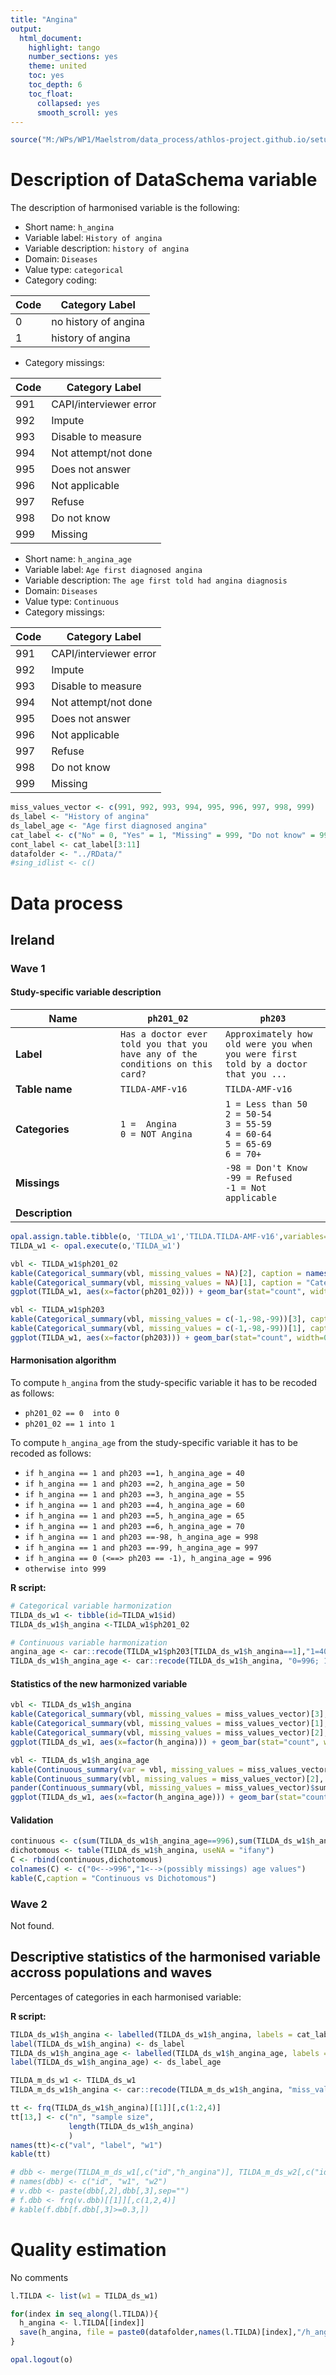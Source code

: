 ```yaml
---
title: "Angina"
output:
  html_document:
    highlight: tango
    number_sections: yes
    theme: united
    toc: yes
    toc_depth: 6
    toc_float:
      collapsed: yes
      smooth_scroll: yes
---
```


<!-- ########################################################## --> 
<!-- # Installation, loading packages -->
```r
source("M:/WPs/WP1/Maelstrom/data_process/athlos-project.github.io/setup_iago.r")
```
<!-- ########################################################## --> 




# Description of DataSchema variable

The description of harmonised variable is the following:

* Short name: `h_angina`
* Variable label: `History of angina`
* Variable description: `history of angina`
* Domain: `Diseases`
* Value type: `categorical`
* Category coding:

**Code** | **Category Label**
-------- | ------------------
0        | no history of angina
1        | history of angina

* Category missings: 

**Code** | **Category Label**
----| ------------------
991 | CAPI/interviewer error
992 | Impute
993 | Disable to measure
994 | Not attempt/not done
995 | Does not answer
996 | Not applicable
997 | Refuse
998 | Do not know
999 | Missing

* Short name: `h_angina_age`
* Variable label: `Age first diagnosed angina`
* Variable description: `The age first told had angina diagnosis`
* Domain: `Diseases`
* Value type: `Continuous`
* Category missings: 

**Code** | **Category Label**
----| ------------------
991 | CAPI/interviewer error
992 | Impute
993 | Disable to measure
994 | Not attempt/not done
995 | Does not answer
996 | Not applicable
997 | Refuse
998 | Do not know
999 | Missing


<!-- ########################################################## --> 
<!-- # Global variables -->
```r
miss_values_vector <- c(991, 992, 993, 994, 995, 996, 997, 998, 999)
ds_label <- "History of angina"
ds_label_age <- "Age first diagnosed angina"
cat_label <- c("No" = 0, "Yes" = 1, "Missing" = 999, "Do not know" = 998, "Refuse" = 997, "Not applicable" = 996, "Does not answer" = 995, "Not attempt not done" = 994, "Disable to measure" = 993, "Impute" = 992, "CAPI interviewer error" = 991)
cont_label <- cat_label[3:11]
datafolder <- "../RData/"
#sing_idlist <- c()
```
<!-- ########################################################## --> 



# Data process




## Ireland


### Wave 1


#### Study-specific variable description



| **Name** | `ph201_02` |`ph203`|
|-|-|-|
| **Label** | `Has a doctor ever told you that you have any of the conditions on this card?`|`Approximately how old were you when you were first told by a doctor that you ...`|
| **Table name**  | `TILDA-AMF-v16`| `TILDA-AMF-v16`|
| **Categories** | `1 =  Angina`<br/>`0 = NOT Angina` |`1 = Less than 50`<br/>`2 = 50-54`<br/>`3 = 55-59`<br/>`4 = 60-64`<br/>`5 = 65-69`<br/>`6 = 70+`|
| **Missings** |  | `-98 = Don't Know`<br/>`-99 = Refused`<br/>`-1 = Not applicable` |
| **Description** |  |  |

```r

opal.assign.table.tibble(o, 'TILDA_w1','TILDA.TILDA-AMF-v16',variables=list('ph201_02','ph203'), missings = T)
TILDA_w1 <- opal.execute(o,'TILDA_w1')

```

```r

vbl <- TILDA_w1$ph201_02
kable(Categorical_summary(vbl, missing_values = NA)[2], caption = names(TILDA_w1)[2])
kable(Categorical_summary(vbl, missing_values = NA)[1], caption = "Category")
ggplot(TILDA_w1, aes(x=factor(ph201_02))) + geom_bar(stat="count", width=0.4, fill="steelblue") + xlab(label(vbl)) + ylab("Frequency")

vbl <- TILDA_w1$ph203
kable(Categorical_summary(vbl, missing_values = c(-1,-98,-99))[3], caption = names(TILDA_w1)[3])
kable(Categorical_summary(vbl, missing_values = c(-1,-98,-99))[1], caption = "Category")
ggplot(TILDA_w1, aes(x=factor(ph203))) + geom_bar(stat="count", width=0.4, fill="steelblue") + xlab(label(vbl)) + ylab("Frequency")

```


#### Harmonisation algorithm

To compute `h_angina` from the study-specific variable it has to be recoded as follows:

* `ph201_02 == 0  into 0`
* `ph201_02 == 1 into 1`

To compute `h_angina_age` from the study-specific variable it has to be recoded as follows:

* `if h_angina == 1 and ph203 ==1, h_angina_age = 40`
* `if h_angina == 1 and ph203 ==2, h_angina_age = 50`
* `if h_angina == 1 and ph203 ==3, h_angina_age = 55`
* `if h_angina == 1 and ph203 ==4, h_angina_age = 60`
* `if h_angina == 1 and ph203 ==5, h_angina_age = 65`
* `if h_angina == 1 and ph203 ==6, h_angina_age = 70`
* `if h_angina == 1 and ph203 ==-98, h_angina_age = 998`
* `if h_angina == 1 and ph203 ==-99, h_angina_age = 997`
* `if h_angina == 0 (<==> ph203 == -1), h_angina_age = 996`
* `otherwise into 999`

**R script:**

```r

# Categorical variable harmonization
TILDA_ds_w1 <- tibble(id=TILDA_w1$id)
TILDA_ds_w1$h_angina <-TILDA_w1$ph201_02

# Continuous variable harmonization
angina_age <- car::recode(TILDA_w1$ph203[TILDA_ds_w1$h_angina==1],"1=40;2=50;3=55;4=60;5=65;6=70;-98=998;-99=997")
TILDA_ds_w1$h_angina_age <- car::recode(TILDA_ds_w1$h_angina, "0=996; 1=angina_age")

```


#### Statistics of the new harmonized variable

```r

vbl <- TILDA_ds_w1$h_angina
kable(Categorical_summary(vbl, missing_values = miss_values_vector)[3], caption = ds_label)
kable(Categorical_summary(vbl, missing_values = miss_values_vector)[1], caption = "Category")
kable(Categorical_summary(vbl, missing_values = miss_values_vector)[2], caption = "Type of missing")
ggplot(TILDA_ds_w1, aes(x=factor(h_angina))) + geom_bar(stat="count", width=0.4, fill="steelblue") + xlab(ds_label) + ylab("Frequency")

vbl <- TILDA_ds_w1$h_angina_age
kable(Continuous_summary(var = vbl, missing_values = miss_values_vector)[3], caption = ds_label_age)
kable(Continuous_summary(vbl, missing_values = miss_values_vector)[2], caption = "Values")
pander(Continuous_summary(vbl, missing_values = miss_values_vector)$summary, caption = "Summary")
ggplot(TILDA_ds_w1, aes(x=factor(h_angina_age))) + geom_bar(stat="count", width=0.4, fill="steelblue") + xlab(ds_label_age) + ylab("Frequency")

```


#### Validation

```r

continuous <- c(sum(TILDA_ds_w1$h_angina_age==996),sum(TILDA_ds_w1$h_angina_age!=996))
dichotomous <- table(TILDA_ds_w1$h_angina, useNA = "ifany")
C <- rbind(continuous,dichotomous)
colnames(C) <- c("0<-->996","1<-->(possibly missings) age values")
kable(C,caption = "Continuous vs Dichotomous")

```



### Wave 2

Not found.




## Descriptive statistics of the harmonised variable accross populations and waves

Percentages of categories in each harmonised variable:


**R script:**

```r
TILDA_ds_w1$h_angina <- labelled(TILDA_ds_w1$h_angina, labels = cat_label)
label(TILDA_ds_w1$h_angina) <- ds_label
TILDA_ds_w1$h_angina_age <- labelled(TILDA_ds_w1$h_angina_age, labels = cont_label)
label(TILDA_ds_w1$h_angina_age) <- ds_label_age

TILDA_m_ds_w1 <- TILDA_ds_w1
TILDA_m_ds_w1$h_angina <- car::recode(TILDA_m_ds_w1$h_angina, "miss_values_vector=NA")

tt <- frq(TILDA_ds_w1$h_angina)[[1]][,c(1:2,4)]
tt[13,] <- c("n", "sample size", 
             length(TILDA_ds_w1$h_angina)
             )
names(tt)<-c("val", "label", "w1")
kable(tt)

# dbb <- merge(TILDA_m_ds_w1[,c("id","h_angina")], TILDA_m_ds_w2[,c("id","h_angina")], by="id", suffixes = c(".w1",".w2"), all=T)
# names(dbb) <- c("id", "w1", "w2")
# v.dbb <- paste(dbb[,2],dbb[,3],sep="")
# f.dbb <- frq(v.dbb)[[1]][,c(1,2,4)]
# kable(f.dbb[f.dbb[,3]>=0.3,])

```



# Quality estimation

No comments

<!-- ########################################################## --> 
<!-- # Save -->
```r

l.TILDA <- list(w1 = TILDA_ds_w1)

for(index in seq_along(l.TILDA)){
  h_angina <- l.TILDA[[index]]
  save(h_angina, file = paste0(datafolder,names(l.TILDA)[index],"/h_angina.RData"))
}

```
<!-- ########################################################## --> 






<!-- ########################################################## -->
<!--- # Close OPAL R Session -->
```r
opal.logout(o)
```





